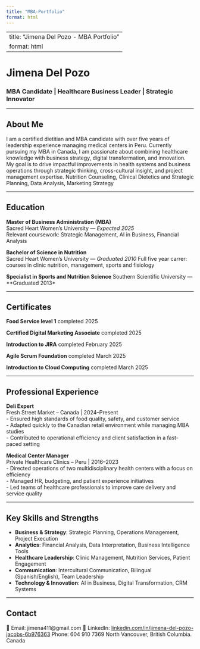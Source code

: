 ```yaml
---
title: "MBA-Portfolio"
format: html
---
```


---
title: "Jimena Del Pozo - MBA Portfolio"
format: html
---

# Jimena Del Pozo  
### MBA Candidate | Healthcare Business Leader | Strategic Innovator

---

## About Me

I am a certified dietitian and MBA candidate with over five years of leadership experience managing medical centers in Peru. Currently pursuing my MBA in Canada, I am passionate about combining healthcare knowledge with business strategy, digital transformation, and innovation. My goal is to drive impactful improvements in health systems and business operations through strategic thinking, cross-cultural insight, and project management expertise. Nutrition Counseling, Clinical Dietetics and Strategic Planning, Data Analysis, Marketing Strategy

---

## Education

**Master of Business Administration (MBA)**  
Sacred Heart Women’s University — *Expected 2025*  
Relevant coursework: Strategic Management, AI in Business, Financial Analysis

**Bachelor of Science in Nutrition**  
Sacred Heart Women's University  — *Graduated 2010*
Full five year carrer: courses in clinic nutrition, management, sports and fisiology

**Specialist in Sports and Nutrition Science**
Southern Scientific University — **Graduated 2013*

---

## Certificates

**Food Service level 1** completed 2025

**Certified Digital Marketing Associate** completed 2025

**Introduction to JIRA** completed February 2025

**Agile Scrum Foundation** completed March 2025

**Introduction to Cloud Computing** completed March 2025

---


## Professional Experience

**Deli Expert**  
Fresh Street Market – Canada | 2024–Present  
- Ensured high standards of food quality, safety, and customer service  
- Adapted quickly to the Canadian retail environment while managing MBA studies  
- Contributed to operational efficiency and client satisfaction in a fast-paced setting

**Medical Center Manager**  
Private Healthcare Clinics – Peru | 2016–2023  
- Directed operations of two multidisciplinary health centers with a focus on efficiency  
- Managed HR, budgeting, and patient experience initiatives  
- Led teams of healthcare professionals to improve care delivery and service quality

---

## Key Skills and Strengths

- **Business & Strategy**: Strategic Planning, Operations Management, Project Execution  
- **Analytics**: Financial Analysis, Data Interpretation, Business Intelligence Tools  
- **Healthcare Leadership**: Clinic Management, Nutrition Services, Patient Engagement  
- **Communication**: Intercultural Communication, Bilingual (Spanish/English), Team Leadership  
- **Technology & Innovation**: AI in Business, Digital Transformation, CRM Systems

---

## Contact

📧 Email: jimena411@gmail.com 
🔗 LinkedIn: [linkedin.com/in/jimena-del-pozo-jacobs-6b976363](linkedin.com/in/jimena-del-pozo-jacobs-6b976363)
Phone: 604 910 7369
North Vancouver, British Columbia. Canada

